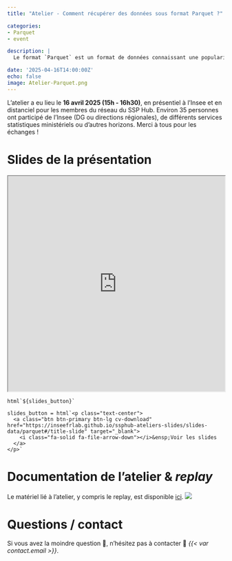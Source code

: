 ```yaml
---
title: "Atelier - Comment récupérer des données sous format Parquet ?"

categories:
- Parquet
- event

description: |
  Le format `Parquet` est un format de données connaissant une popularité importante du fait de ses caractéristiques techniques (orientation colonne, compression, interopérabilité…), de sa nature open source et du riche écosystème associé dont les frameworks les plus proéminents sont `Arrow` et `DuckDB`. A ces nombreux avantages s’ajoutent une intégration native aux infrastructures cloud basées sur `S3`, des extensions nombreuses pour traiter des données complexes comme les données géographiques ou, plus récemment, le portage en WASM de `DuckDB` permettant de construire des applications réactives impliquant des transformations de données directement depuis le navigateur.

date: '2025-04-16T14:00:00Z'
echo: false
image: Atelier-Parquet.png
---
```



L'atelier a eu lieu le __16 avril 2025 (15h - 16h30)__, en présentiel à l'Insee et en distanciel pour les membres du réseau du SSP Hub. Environ 35 personnes ont participé de l'Insee (DG ou directions régionales), de différents services statistiques ministériels ou d'autres horizons. Merci à tous pour les échanges ! 

# Slides de la présentation
```{=html}
<div>
<iframe class="slide-deck" style="width: 100%; height: 500px" src="https://inseefrlab.github.io/ssphub-ateliers-slides/slides-data/parquet#/title-slide"></iframe>
</div>
```

```ojs
html`${slides_button}`
```



```ojs
slides_button = html`<p class="text-center">
  <a class="btn btn-primary btn-lg cv-download" href="https://inseefrlab.github.io/ssphub-ateliers-slides/slides-data/parquet#/title-slide" target="_blank">
    <i class="fa-solid fa-file-arrow-down"></i>&ensp;Voir les slides
  </a>
</p>`
```

# Documentation de l'atelier & _replay_
Le matériel lié à l'atelier, y compris le replay, est disponible [ici](https://ssphub.github.io/ssphub-ateliers-parquet/){target="_blank"}.
![](Parquet-site-preview.png)

# Questions / contact
Si vous avez la moindre question 🤨, n'hésitez pas à contacter 📧 _{{< var contact.email >}}_.